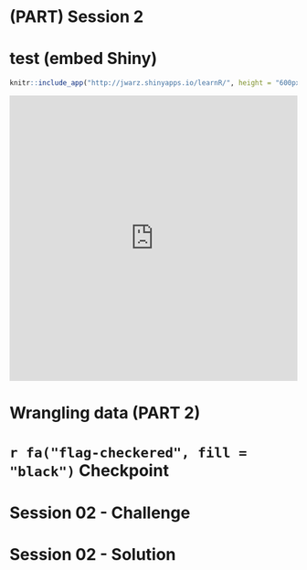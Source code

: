 
# (PART) Session 2 {-}

# test (embed Shiny)

```r
knitr::include_app("http://jwarz.shinyapps.io/learnR/", height = "600px")
```


<iframe src ="http://jwarz.shinyapps.io/learnR/"
  style="border: none; width: 100%; height: 500px;"/>
</iframe>


# Wrangling data (PART 2)
#  `r fa("flag-checkered", fill = "black")` Checkpoint

# Session 02 - Challenge
# Session 02 - Solution


